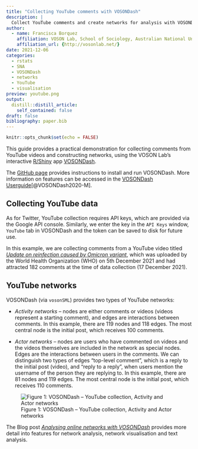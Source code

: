 ```yaml
---
title: "Collecting YouTube comments with VOSONDash"
description: |
  Collect YouTube comments and create networks for analysis with VOSONDash
author:
  - name: Francisca Borquez
    affiliation: VOSON Lab, School of Sociology, Australian National University
    affiliation_url: {http://vosonlab.net/}
date: 2021-12-06
categories:
  - rstats
  - SNA  
  - VOSONDash
  - networks
  - YouTube
  - visualisation
preview: youtube.png
output:
  distill::distill_article:
    self_contained: false
draft: false
bibliography: paper.bib
---
```


```r
knitr::opts_chunk$set(echo = FALSE)
```

This guide provides a practical demonstration for collecting comments from YouTube videos and constructing networks, using the VOSON Lab's interactive [R/Shiny](https://shiny.rstudio.com/) app [VOSONDash](http://vosonlab.net/voson-dashboard). 

The [GitHub page](https://github.com/vosonlab/VOSONDash) provides instructions to install and run VOSONDash. More information on features can be accessed in the [VOSONDash Userguide](https://vosonlab.github.io/VOSONDashDocs/)[@VOSONDash2020-M].

## Collecting YouTube data

As for Twitter, YouTube collection requires API keys, which are provided via the Google API console. Similarly, we enter the key in the `API Keys` window, `YouTube` tab in VOSONDash and the token can be saved to disk for future use. 

In this example, we are collecting comments from a YouTube video titled [*Update on reinfection caused by Omicron variant*](https://www.youtube.com/watch?v=qwUF-n3lJOc), which was uploaded by the World Health Organization (WHO) on 5th December 2021 and had attracted 182 comments at the time of data collection (17 December 2021).

## YouTube networks

VOSONDash (via `vosonSML`) provides two types of YouTube networks:

- *Activity networks* -- nodes are either comments or videos (videos represent a starting comment), and edges are interactions between comments. In this example, there are 119 nodes and 118 edges. The most central node is the initial post, which receives 100 comments.

- *Actor networks* -- nodes are users who have commented on videos and the videos themselves are included in the network as special nodes. Edges are the interactions between users in the comments. We can distinguish two types of edges "top-level comment", which is a reply to the initial post (video), and  “reply to a reply”, when users mention the username of the person they are replying to. In this example, there are 81 nodes and 119 edges. The most central node is the initial post, which receives 110 comments.

![Figure 1: VOSONDash -- YouTube collection, Activity and Actor   networks](Youtube-collect.gif)

The Blog post [*Analysing online networks with VOSONDash*](https://vosonlab.github.io/posts/2021-08-06-analysing-online-networks-with-vosondash/) provides more detail into features for network analysis, network visualisation and text analysis.

